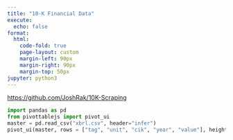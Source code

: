 ```yaml
---
title: "10-K Financial Data"
execute:
  echo: false
format:
  html:
    code-fold: true
    page-layout: custom
    margin-left: 90px
    margin-right: 90px
    margin-top: 50px
jupyter: python3
---
```


<https://github.com/JoshRak/10K-Scraping>
```python
import pandas as pd
from pivottablejs import pivot_ui
master = pd.read_csv("xbrl.csv", header="infer")
pivot_ui(master, rows = ["tag", "unit", "cik", "year", "value"], height = "700px", aggregatorName = "Sum")
```